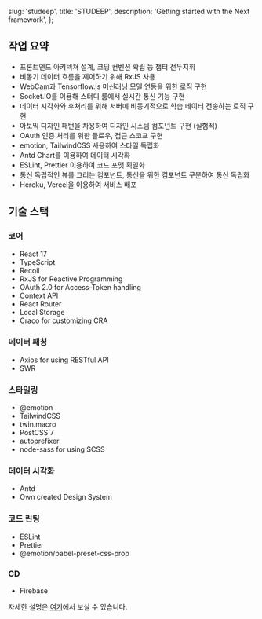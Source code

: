   slug: 'studeep',
  title: 'STUDEEP',
  description: 'Getting started with the Next framework',
};


## 작업 요약

- 프론트엔드 아키텍쳐 설계, 코딩 컨벤션 확립 등 챕터 전두지휘
- 비동기 데이터 흐름을 제어하기 위해 RxJS 사용
- WebCam과 Tensorflow.js 머신러닝 모델 연동을 위한 로직 구현
- Socket.IO를 이용해 스터디 룸에서 실시간 통신 기능 구현
- 데이터 시각화와 후처리를 위해 서버에 비동기적으로 학습 데이터 전송하는 로직 구현
- 아토믹 디자인 패턴을 차용하여 디자인 시스템 컴포넌트 구현 (실험적)
- OAuth 인증 처리를 위한 플로우, 접근 스코프 구현
- emotion, TailwindCSS 사용하여 스타일 독립화
- Antd Chart를 이용하여 데이터 시각화
- ESLint, Prettier 이용하여 코드 포맷 획일화
- 통신 독립적인 뷰를 그리는 컴포넌트, 통신을 위한 컴포넌트 구분하여 통신 독립화
- Heroku, Vercel을 이용하여 서비스 배포

## 기술 스택

### 코어

- React 17
- TypeScript
- Recoil
- RxJS for Reactive Programming
- OAuth 2.0 for Access-Token handling
- Context API
- React Router
- Local Storage
- Craco for customizing CRA

### 데이터 패칭

- Axios for using RESTful API
- SWR

### 스타일링

- @emotion
- TailwindCSS
- twin.macro
- PostCSS 7
- autoprefixer
- node-sass for using SCSS

### 데이터 시각화

- Antd
- Own created Design System

### 코드 린팅

- ESLint
- Prettier
- @emotion/babel-preset-css-prop

### CD

- Firebase

자세한 설명은 <a href="https://github.com/YAPP-18th/ML-Team-Frontend/blob/develop/README.md" target="_blank" rel="noreferrer">여기</a>에서 보실 수 있습니다.